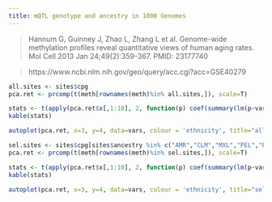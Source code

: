 ```yaml
---
title: mQTL genotype and ancestry in 1000 Genomes
---
```


> Hannum G, Guinney J, Zhao L, Zhang L et al.
> Genome-wide methylation profiles reveal quantitative
> views of human aging rates. Mol Cell 2013 Jan 24;49(2):359-367.
> PMID: 23177740

> https://www.ncbi.nlm.nih.gov/geo/query/acc.cgi?acc=GSE40279


```r
all.sites <- sites$cpg
pca.ret <- prcomp(t(meth[rownames(meth)%in% all.sites,]), scale=T)
```

```r
stats <- t(apply(pca.ret$x[,1:10], 2, function(p) coef(summary(lm(p~vars$ethnicity)))[2,]))
kable(stats)
```

```r
autoplot(pca.ret, x=3, y=4, data=vars, colour = 'ethnicity', title="all sites")
```

```r
sel.sites <- sites$cpg[sites$ancestry %in% c("AMR","CLM","MXL","PEL","PUR","EUR","CEU","FIN","GBR","IBS","TSI")]
pca.ret <- prcomp(t(meth[rownames(meth)%in% sel.sites,]), scale=T)
```

```r
stats <- t(apply(pca.ret$x[,1:10], 2, function(p) coef(summary(lm(p~vars$ethnicity)))[2,]))
kable(stats)
```

```r
autoplot(pca.ret, x=3, y=4, data=vars, colour = 'ethnicity', title="selected sites")
```
